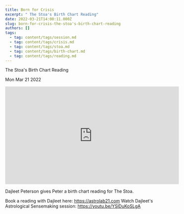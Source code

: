 ```yaml
---
title: Born for Crisis
excerpt: " The Stoa's Birth Chart Reading"
date: 2022-03-21T14:00:11.000Z
slug: born-for-crisis-the-stoa's-birth-chart-reading
authors: []
tags:
  - tag: content/tags/session.md
  - tag: content/tags/crisis.md
  - tag: content/tags/stoa.md
  - tag: content/tags/birth-chart.md
  - tag: content/tags/reading.md
---
```




 The Stoa's Birth Chart Reading

Mon Mar 21 2022

<iframe width="560" height="315" src="https://www.youtube.com/embed/WA1YWHkKTGI" title="Born for Crisis: The Stoa's Birth Chart Reading" frameborder="0" allow="accelerometer; autoplay; clipboard-write; encrypted-media; gyroscope; picture-in-picture" allowfullscreen ></iframe>

Dajleet Peterson gives Peter a birth chart reading for The Stoa.

Book a reading with Dajleet here: https://astrolab21.com
Watch Dajleet's Astrological Sensemaking session: https://youtu.be/YSlDuKoSLgA


